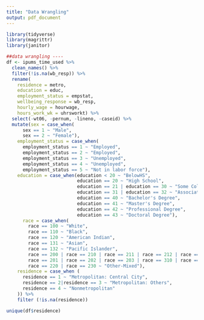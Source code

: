 ```yaml
---
title: "Data Wrangling"
output: pdf_document
---
```


```r
library(tidyverse)
library(magrittr)
library(janitor)
```

```r
##data wrangling ----
df <- ipums_time_used %>% 
  clean_names() %>%
  filter(!is.na(wb_resp)) %>%
  rename(
    residence = metro, 
    education = educ, 
    employment_status = empstat,
    wellbeing_response = wb_resp,
    hourly_wage = hourwage, 
    hours_work_wk = uhrsworkt) %>% 
  select(-wt06, -pernum, -lineno, -caseid) %>%
  mutate(sex = case_when(
      sex == 1 ~ "Male",
      sex == 2 ~ "Female"),
    employment_status = case_when(
      employment_status == 1 ~ "Employed",
      employment_status == 2 ~ "Employed", 
      employment_status == 3 ~ "Unemployed",
      employment_status == 4 ~ "Unemployed",
      employment_status == 5 ~ "Not in labor force"),
    education = case_when(education < 20 ~ "BelowHS",
                          education == 20 ~ "High School",
                          education == 21 | education == 30 ~ "Some College",
                          education == 31 | education == 32 ~ "Associate Degree",
                          education == 40 ~ "Bachelor's Degree",
                          education == 41 ~ "Master's Degree",
                          education == 42 ~ "Professional Degree",
                          education == 43 ~ "Doctoral Degree"), 
      race = case_when(
        race == 100 ~ "White",
        race == 110 ~ "Black",
        race == 120 ~ "American Indian",
        race == 131 ~ "Asian",
        race == 132 ~ "Pacific Islander", 
        race == 200 | race == 210 | race == 211 | race == 212 | race == 300 | race == 400 ~ "Black-Mixed", 
        race == 201 | race == 202 | race == 203 | race == 310 | race == 320 ~ "White-Mixed",
        race == 220 | race == 230 ~ "Other-Mixed"), 
    residence = case_when (
      residence == 1 ~ "Metropolitan: Central City",
      residence == 2|residence == 3 ~ "Metropolitan: Others", 
      residence == 4 ~ "Nonmetropolitan"
    )) %>% 
    filter (!is.na(residence))

```

```r
unique(df$residence)
```

